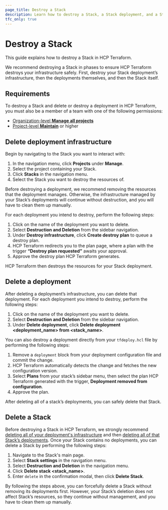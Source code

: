 ```yaml
---
page_title: Destroy a Stack
description: Learn how to destroy a Stack, a Stack deployment, and a Stack deployment’s infrastructure in HCP Terraform.
tfc_only: true
---
```


# Destroy a Stack

This guide explains how to destroy a Stack in HCP Terraform. 

We recommend destroying a Stack in phases to ensure HCP Terraform destroys your infrastructure safely. First, destroy your Stack deployment’s infrastructure, then the deployments themselves, and then the Stack itself.

##  Requirements

To destroy a Stack and delete or destroy a deployment in HCP Terraform, you must also be a member of a team with one of the following permissions:

* [Organization-level **Manage all projects**](/terraform/cloud-docs/users-teams-organizations/permissions#manage-all-projects)  
* [Project-level **Maintain**](/terraform/cloud-docs/users-teams-organizations/permissions#maintain) or higher

## Delete deployment infrastructure

Begin by navigating to the Stack you want to interact with:

1. In the navigation menu, click **Projects** under **Manage**.  
1. Select the project containing your Stack.  
1. Click **Stacks** in the navigation menu.  
1. Select the Stack you want to destroy the resources of.

Before destroying a deployment, we recommend removing the resources that the deployment manages. Otherwise, the infrastructure managed by your Stack’s deployments will continue without destruction, and you will have to clean them up manually.

For each deployment you intend to destroy, perform the following steps:

1. Click on the name of the deployment you want to delete.  
1. Select **Destruction and Deletion** from the sidebar navigation.  
1. Under **Destroy infrastructure**, click **Create destroy plan** to queue a destroy plan.  
1. HCP Terraform redirects you to the plan page, where a plan with the trigger **“Destroy plan requested”** awaits your approval.  
1. Approve the destroy plan HCP Terraform generates. 

HCP Terraform then destroys the resources for your Stack deployment. 

## Delete a deployment

After deleting a deployment’s infrastructure, you can delete that deployment. For each deployment you intend to destroy, perform the following steps:

1. Click on the name of the deployment you want to delete.  
1. Select **Destruction and Deletion** from the sidebar navigation.  
1. Under **Delete deployment**, click **Delete deployment <deployment_name> from <stack_name>**.

You can also destroy a deployment directly from your `tfdeploy.hcl` file by performing the following steps:

1. Remove a `deployment` block from your deployment configuration file and commit the change.  
1.  HCP Terraform automatically detects the change and fetches the new configuration version.  
1. Select **Plans** from your stack’s sidebar menu, then select the plan HCP Terraform generated with the trigger, **Deployment removed from configuration**.   
1. Approve the plan.

After deleting all of a stack’s deployments, you can safely delete that Stack.

## Delete a Stack

Before destroying a Stack in HCP Terraform, we strongly recommend [deleting all of your deployment's infrastructure](#delete-deployment-infrastructure) and then [deleting all of that Stack’s deployments](#delete-a-deployment). Once your Stack contains no deployments, you can delete a Stack by performing the following steps:

1. Navigate to the Stack's main page.  
2. Select **Stack settings** in the navigation menu.  
3. Select **Destruction and Deletion** in the navigation menu.  
4. Click **Delete stack <stack_name>**.  
5. Enter `delete` in the confirmation modal, then click **Delete Stack**.

By following the steps above, you can forcefully delete a Stack without removing its deployments first. However, your Stack’s deletion does not affect Stack’s resources, so they continue without management, and you have to clean them up manually.
